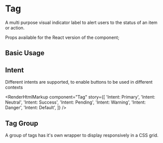 
<Meta of={TagStories} />

# Tag

A multi purpose visual indicator label to alert users to the status of an item or action.

Props available for the React version of the component;

<ArgsTable of={Tag} />

## Basic Usage

<Canvas>
  <Story of={TagStories.BasicUsage} />
</Canvas>

<RenderHtmlMarkup component="Tag" story="Basic Usage" />

## Intent

Different intents are supported, to enable buttons to be used in different contexts

<Canvas>
  <Story of={TagStories.IntentPrimary} />
  <Story of={TagStories.IntentNeutral} />
  <Story of={TagStories.IntentSuccess} />
  <Story of={TagStories.IntentPending} />
  <Story of={TagStories.IntentWarning} />
  <Story of={TagStories.IntentDanger} />
  <Story of={TagStories.IntentDefault} />
</Canvas>

<RenderHtmlMarkup
  component="Tag"
  story={[
    'Intent: Primary',
    'Intent: Neutral',
    'Intent: Success',
    'Intent: Pending',
    'Intent: Warning',
    'Intent: Danger',
    'Intent: Default',
  ]}
/>

## Tag Group

A group of tags has it's own wrapper to display responsively in a CSS grid.

<Canvas>
  <Story of={TagStories.TagGroupStory} />
</Canvas>

<RenderHtmlMarkup component="TagGroup" story="Tag Group" />
